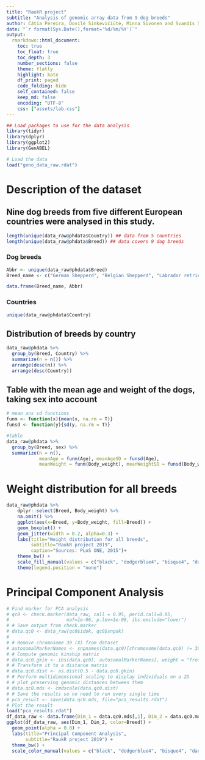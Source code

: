 ```yaml
---
title: "RaukR project"
subtitle: "Analysis of genomic array data from 9 dog breeds"
author: Cátia Pereira, Dovilė Sinkevičiūtė, Minna Sivonen and Svandís Sæmundsdóttir
date: "`r format(Sys.Date(),format='%d/%m/%Y')`"
output:
  rmarkdown::html_document:
    toc: true
    toc_float: true
    toc_depth: 3
    number_sections: false
    theme: flatly
    highlight: kate
    df_print: paged
    code_folding: hide
    self_contained: false
    keep_md: false
    encoding: "UTF-8"
    css: ["assets/lab.css"]
---
```


```r
## Load packages to use for the data analysis
library(tidyr)
library(dplyr)
library(ggplot2)
library(GenABEL)

# Load the data
load("geno_data_raw.rdat")
```


# Description of the dataset

## Nine dog breeds from five different European countries were analysed in this study.{.tabset}
```r
length(unique(data_raw@phdata$Country)) ## data from 5 countries
length(unique(data_raw@phdata$Breed)) ## data covers 9 dog breeds
```
### Dog breeds
```r
Abbr <- unique(data_raw@phdata$Breed)
Breed_name <- c("German Shepperd", "Belgian Shepperd", "Labrador retriever", "Finnish lapphund", "Newfoundland", "Dachshund", "Cavalier King Charles spaniel", "Boxer", "Doberman pinscher")

data.frame(Breed_name, Abbr)

```
### Countries
```r
unique(data_raw@phdata$Country)
```



## Distribution of breeds by country
```r
data_raw@phdata %>%
  group_by(Breed, Country) %>%
  summarize(n = n()) %>%
  arrange(desc(n)) %>%
  arrange(desc(Country))
```

## Table with the mean age and weight of the dogs, taking sex into account
```r
# mean ans sd functions
funm <- function(x){mean(x, na.rm = T)}
funsd <- function(y){sd(y, na.rm = T)}

#table
data_raw@phdata %>%
  group_by(Breed, sex) %>%
  summarize(n = n(),
            meanAge = funm(Age), meanAgeSD = funsd(Age), 
            meanWeight = funm(Body_weight), meanWeightSD = funsd(Body_weight))
```



# Weight distribution for all breeds
```r
data_raw@phdata %>% 
    dplyr::select(Breed, Body_weight) %>% 
    na.omit() %>% 
    ggplot(aes(x=Breed, y=Body_weight, fill=Breed)) +
    geom_boxplot() +
    geom_jitter(width = 0.2, alpha=0.3) +
    labs(title="Weight distribution for all breeds",
         subtitle="RaukR project 2019",
         caption="Sources: PLoS ONE, 2015")+
    theme_bw() + 
    scale_fill_manual(values = c("black", "dodgerblue4", "bisque4", "darkgreen","yellow3", "darkgoldenrod3", "darkorchid4", "darkred", "grey"))+
    theme(legend.position = "none")
```

# Principal Component Analysis
```r
# Find marker for PCA analysis
# qc0 <- check.marker(data_raw, call = 0.95, perid.call=0.95,
#                     maf=1e-06, p.lev=1e-08, ibs.exclude="lower")
# # Save output from check.marker
# data.qc0 <- data_raw[qc0$idok, qc0$snpok]
# 
# # Remove chromosome 39 (X) from dataset
# autosomalMarkerNames <- snpnames(data.qc0)[chromosome(data.qc0) != 39]
# # Compute genomic kinship matrix
# data.qc0.gkin <- ibs(data.qc0[, autosomalMarkerNames], weight = "freq")
# # Transform it to a distance matrix
# data.qc0.dist <- as.dist(0.5 - data.qc0.gkin)
# # Perform multidimensional scaling to display individuals on a 2D
# # plot preserving genomic distances between them
# data.qc0.mds <- cmdscale(data.qc0.dist)
# # Save the results so no need to run every single time
# pca_result <- save(data.qc0.mds, file="pca_results.rdat")
# Plot the result
load("pca_results.rdat")
df_data_raw <- data.frame(Dim_1 = data.qc0.mds[,1], Dim_2 = data.qc0.mds[,2], Breed= data_raw@phdata$Breed)
ggplot(df_data_raw, aes(Dim_1, Dim_2, color=Breed)) + 
  geom_point(alpha = 0.8) + 
  labs(title="Principal Component Analysis",
       subtitle="RaukR project 2019") +
  theme_bw() +
  scale_color_manual(values = c("black", "dodgerblue4", "bisque4", "darkgreen","yellow3", "darkgoldenrod3", "darkorchid4", "darkred", "grey")) 
```



